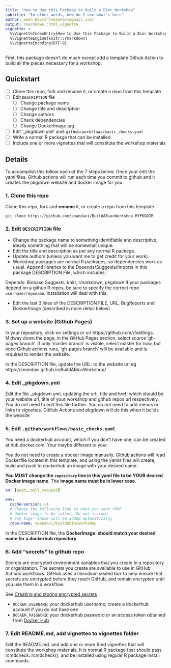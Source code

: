 ```yaml
---
title: "How to Use this Package to Build a Bioc Workshop"
subtitle: "In other words, how do I use what's here"
author: Sean Davis^[seandavi@gmail.com]
output: rmarkdown::html_vignette
vignette: >
  %\VignetteIndexEntry{How to Use this Package to Build a Bioc Workshop}
  %\VignetteEngine{knitr::rmarkdown}
  %\VignetteEncoding{UTF-8}
---
```


First, this package doesn't do much except add a template Github Action to
build all the pieces necessary for a workshop.

## Quickstart

- [ ] Clone this repo, fork and rename it, or create a repo from this template
- [ ] Edit `DESCRIPTION` file
  - [ ] Change package name
  - [ ] Change title and description
  - [ ] Change authors
  - [ ] Check dependencies
  - [ ] Change DockerImage tag
- [ ] Edit '_pkgdown.yml' and`.github/workflows/basic_checks.yaml`
- [ ] Write a normal R package that can be installed
- [ ] Include one or more vignettes that will constitute the workshop materials

## Details

To accomplish this follow each of the 7 steps below. Once your edit the yaml files, Github actions will run each time you commit to github and it creates the pkgdown website and docker image for you. 

### 1. Clone this repo
Clone this repo, fork and **rename** it, or create a repo from this template

```
git clone https://github.com/seandavi/BuildABiocWorkshop MYPKGDIR
```

### 2. Edit `DESCRIPTION` file

- Change the package name to something identifiable and descriptive, ideally 
something that will be somewhat unique. 
- Edit the title and description as per any normal R package.
- Update authors (unless you want me to get credit for your work).
- Workshop packages are normal R packages, so dependencies work as usual. Append libraries to the Depends/Suggests/Imports in this package DESCRIPTION File, which includes;

Depends: 
    Biobase
Suggests: 
    knitr,
    rmarkdown,
    pkgdown
  If your packages depend on a github R repos, be sure to specify the correct repo `username/reponame`.  Installation will deal with this. 
 
- Edit the last 3 lines of the DESCRIPTION FILE, URL, BugReports and DockerImage (described in more detail below)

### 3. Set up a website (Github Pages)
In your repository, click on settings or url https://github.com/<github username>/<workshop repos name>/settings.  Midway down the page, in the GitHub Pages section, select source 'gh-pages branch'.  If only 'master branch' is visible, select master for now, but once Github actions runs, 'gh-pages branch' will be available and is required to render the website. 
  
In the DESCRIPTION file, update the URL: to the website url eg https://seandavi.github.io/BuildABiocWorkshop/

### 4. Edit _pkgdown.yml
Edit the file _pkgdown.yml, updating the url:, title and href: which should be your website url, title of your workshop and github repos url respectively.  You do not need to edit this file further. You do not need to add menus or links to vignettes. GitHub Actions and pkgdown will do this when it builds the website

### 5. Edit `.github/workflows/basic_checks.yaml`
You need a dockerhub account, which if you don't have one, can be created at hub.docker.com.  Your <docker user name> maybe different to your <gitub username name>. 

You do not need to create a docker image manually. Github actions will read Dockerfile located in this template, and using the yamls files will create, build and push to dockerhub an image with your desired name. 

**You MUST change the `repository` line in this yaml file to be YOUR desired Docker image name**. The **image name must be in lower case**.




```yaml
on: [push, pull_request]

env:
  cache-version: v1
  # Change the following line to what you want YOUR
  # docker image to be called. Do not include 
  # any tags--those will be added automatically
  repo-name: seandavi/buildabiocworkshop
```

In the DESCRIPTION file, the **DockerImage: should match your desired name for a dockerhub repository**.

### 6. Add "secrets" to github repo

Secrets are encrypted environment variables that you create in a
repository or organization. The secrets you create are available to
use in GitHub Actions workflows. GitHub uses a libsodium sealed box to
help ensure that secrets are encrypted before they reach GitHub, and
remain encrypted until you use them in a workflow.
 
See [Creating and storing encrypted secrets](https://help.github.com/en/actions/configuring-and-managing-workflows/creating-and-storing-encrypted-secrets)

- `DOCKER_USERNAME`: your dockerhub username; create a dockerhub account if you do not have one
- `DOCKER_PASSWORD`: your dockerhub password or an access token obtained from [Docker Hub][]

[Docker Hub]: https://hub.docker.com/settings/security


### 7. Edit README.md, add vignettes to vignettes folder
Edit the README.md. and add one or more Rmd vignettes that will constitute the workshop materials. It is normal R package that should pass rcmdcheck::rcmdcheck(), and be installed using regular R package install commands.  


